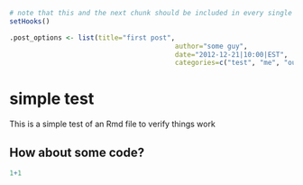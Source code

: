 ```r
# note that this and the next chunk should be included in every single Rmd file for blogging with blogR
setHooks()
```

```r
.post_options <- list(title="first post",
										 author="some guy",
										 date="2012-12-21|10:00|EST",
										 categories=c("test", "me", "out"))
```

# simple test

This is a simple test of an Rmd file to verify things work

## How about some code?

```r
1+1
```

